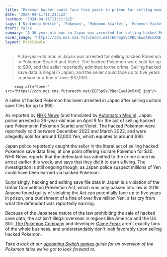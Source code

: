 ```yaml
---
title: "Pokemon hacker could face five years in prison for selling manipulated Scarlet and Violet save data in Japan"
date: "2024-04-11T11:21:12Z"
lastmod: "2024-04-11T11:21:12Z"
tags: ['Nintendo Switch', 'Pokemon', 'Pokemon Scarlet', 'Pokemon Violet', 'Game Freak', 'The Pokemon Company', 'Unfair Competition Prevention Act']
draft: false
summary: "A 36-year-old man in Japan was arrested for selling hacked Pokemon in Pokemon Scarlet and Violet. The hacked Pokemon were sold for up to $90, and the seller reportedly admitted to the crime. Selling hacked save data is illegal in Japan, and the seller could face up to five years in prison or a fine of over $37,000."
cover_image: "https://cdn.mos.cms.futurecdn.net/ECPSpSVCPBqnEwoA9c5XNE.jpg" 
layout: PostSimple
---
```

> A 36-year-old man in Japan was arrested for selling hacked Pokemon in Pokemon Scarlet and Violet. The hacked Pokemon were sold for up to $90, and the seller reportedly admitted to the crime. Selling hacked save data is illegal in Japan, and the seller could face up to five years in prison or a fine of over $37,000.


        <img alt="Cover" src="https://cdn.mos.cms.futurecdn.net/ECPSpSVCPBqnEwoA9c5XNE.jpg"/>
        
A seller of hacked Pokemon has been arrested in Japan after selling custom save files for up to $90.

As reported by [NHK News](https://www3.nhk.or.jp/lnews/kochi/20240410/8010020207.html) (and translated by [Automaton Media](https://automaton-media.com/en/news/hacked-pokemon-seller-arrested-by-japanese-police/)), Japan police arrested a 36-year-old man on April 9 for the act of selling hacked rare Pokemon in Pokemon Scarlet and Violet. The hacked Pokemon were reportedly sold between December 2022 and March 2023, and were allegedly sold for around 13,000 Yen, which equates to around $90.

Japan police reportedly caught the seller in the literal act of selling hacked Pokemon save data files, at one point offering six rare Pokemon for $30. NHK News reports that the defendant has admitted to the crime since his arrest earlier this week, and says that they did it to earn a living. The investigation is still ongoing though, as Japan police suspect millions of Yen could have been earned via hacked Pokemon.

Surprisingly, hacking and editing save file data in Japan is a violation of the Unfair Competition Prevention Act, which was only passed into law in 2019. Anyone found guilty of violating the Act can potentially face up to five years in prison, or a punishment of a fine of over five million Yen, a far cry from what the defendant was reportedly earning.

Because of the Japanese nature of the law prohibiting the sale of hacked save data, the act isn't illegal overseas in regions like America and the UK. Still, [The Pokemon Company](https://www.gamesradar.com/uk/tag/the-pokemon-company/) and developer [Game Freak](https://www.gamesradar.com/uk/tag/game-freak/) aren't exactly fans of the whole business, and understandably don't look favorably upon selling hacked Pokemon.

*Take a look at our *[<em>upcoming Switch games</em>](https://www.gamesradar.com/upcoming-nintendo-switch-games/)* guide for an overview of the Pokemon titles we've got to look forward to.*
        